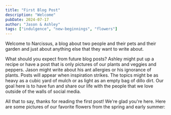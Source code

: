 ```yaml
---
title: "First Blog Post"
description: "Welcome"
pubDate: 2024-07-17
author: "Jason & Ashley"
tags: ["indulgence", "new-beginnings", "flowers"]
---
```



Welcome to Narcissus, a blog about two people and their pets and their garden
and just about anything else that they want to write about.

What should you expect from future blog posts? Ashley might put up a recipe or
have a post that is only pictures of our plants and veggies and peppers. Jason
might write about his ant allergies or his ignorance of plants. Posts will
appear when inspiration strikes. The topics might be as heavy as a cubic yard
of mulch or as light as an empty bag of dillo dirt. Our goal here is to have fun
and share our life with the people that we love outside of the walls of social
media.

All that to say, thanks for reading the first post! We're glad you're here.
Here are some pictures of our favorite flowers from the spring and early summer:

<NarcImageWithCaption
  src={artichoke}
  alt="an artichoke"
  caption="an artichoke that should not be eaten"
/>
<NarcImageWithCaption
  src={zennia}
  alt="a pink zennia"
  caption="a pink zennia"
/>
<NarcImageWithCaption
  src={orangeZennia}
  alt="an orange zennia"
  caption="an orange zennia"
/>
<NarcImageWithCaption src={loofah} alt="a loofah" caption="loooooooofah" />
